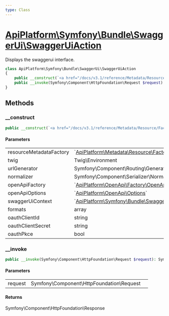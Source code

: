 ```yaml
---
type: Class
---
```


# [ApiPlatform\Symfony\Bundle\SwaggerUi\SwaggerUiAction](/docs/v3.1/reference/Symfony/Bundle/SwaggerUi/SwaggerUiAction)

Displays the swaggerui interface.


```php
class ApiPlatform\Symfony\Bundle\SwaggerUi\SwaggerUiAction
{
    public __construct(`<a href="/docs/v3.1/reference/Metadata/Resource/Factory/ResourceMetadataCollectionFactoryInterface">ApiPlatform\Metadata\Resource\Factory\ResourceMetadataCollectionFactoryInterface</a>` $resourceMetadataFactory, null|Twig\Environment $twig, Symfony\Component\Routing\Generator\UrlGeneratorInterface $urlGenerator, Symfony\Component\Serializer\Normalizer\NormalizerInterface $normalizer, `<a href="/docs/v3.1/reference/OpenApi/Factory/OpenApiFactoryInterface">ApiPlatform\OpenApi\Factory\OpenApiFactoryInterface</a>` $openApiFactory, `<a href="/docs/v3.1/reference/OpenApi/Options">ApiPlatform\OpenApi\Options</a>` $openApiOptions, `<a href="/docs/v3.1/reference/Symfony/Bundle/SwaggerUi/SwaggerUiContext">ApiPlatform\Symfony\Bundle\SwaggerUi\SwaggerUiContext</a>` $swaggerUiContext, array $formats, null|string $oauthClientId, null|string $oauthClientSecret, bool $oauthPkce)
    public __invoke(Symfony\Component\HttpFoundation\Request $request): Symfony\Component\HttpFoundation\Response
}
```
## Methods

### __construct



```php
public __construct(`<a href="/docs/v3.1/reference/Metadata/Resource/Factory/ResourceMetadataCollectionFactoryInterface">ApiPlatform\Metadata\Resource\Factory\ResourceMetadataCollectionFactoryInterface</a>` $resourceMetadataFactory, null|Twig\Environment $twig, Symfony\Component\Routing\Generator\UrlGeneratorInterface $urlGenerator, Symfony\Component\Serializer\Normalizer\NormalizerInterface $normalizer, `<a href="/docs/v3.1/reference/OpenApi/Factory/OpenApiFactoryInterface">ApiPlatform\OpenApi\Factory\OpenApiFactoryInterface</a>` $openApiFactory, `<a href="/docs/v3.1/reference/OpenApi/Options">ApiPlatform\OpenApi\Options</a>` $openApiOptions, `<a href="/docs/v3.1/reference/Symfony/Bundle/SwaggerUi/SwaggerUiContext">ApiPlatform\Symfony\Bundle\SwaggerUi\SwaggerUiContext</a>` $swaggerUiContext, array $formats, null|string $oauthClientId, null|string $oauthClientSecret, bool $oauthPkce)
```

#### Parameters

<table><tbody>
<tr><td>resourceMetadataFactory</td><td>`<a href="/docs/v3.1/reference/Metadata/Resource/Factory/ResourceMetadataCollectionFactoryInterface">ApiPlatform\Metadata\Resource\Factory\ResourceMetadataCollectionFactoryInterface</a>`</td><td></td></tr><tr><td>twig</td><td>Twig\Environment</td><td></td></tr><tr><td>urlGenerator</td><td>Symfony\Component\Routing\Generator\UrlGeneratorInterface</td><td></td></tr><tr><td>normalizer</td><td>Symfony\Component\Serializer\Normalizer\NormalizerInterface</td><td></td></tr><tr><td>openApiFactory</td><td>`<a href="/docs/v3.1/reference/OpenApi/Factory/OpenApiFactoryInterface">ApiPlatform\OpenApi\Factory\OpenApiFactoryInterface</a>`</td><td></td></tr><tr><td>openApiOptions</td><td>`<a href="/docs/v3.1/reference/OpenApi/Options">ApiPlatform\OpenApi\Options</a>`</td><td></td></tr><tr><td>swaggerUiContext</td><td>`<a href="/docs/v3.1/reference/Symfony/Bundle/SwaggerUi/SwaggerUiContext">ApiPlatform\Symfony\Bundle\SwaggerUi\SwaggerUiContext</a>`</td><td></td></tr><tr><td>formats</td><td>array</td><td></td></tr><tr><td>oauthClientId</td><td>string</td><td></td></tr><tr><td>oauthClientSecret</td><td>string</td><td></td></tr><tr><td>oauthPkce</td><td>bool</td><td></td></tr>
</tbody>
</table>

### __invoke



```php
public __invoke(Symfony\Component\HttpFoundation\Request $request): Symfony\Component\HttpFoundation\Response
```

#### Parameters

<table><tbody>
<tr><td>request</td><td>Symfony\Component\HttpFoundation\Request</td><td></td></tr>
</tbody>
</table>

#### Returns

Symfony\Component\HttpFoundation\Response
